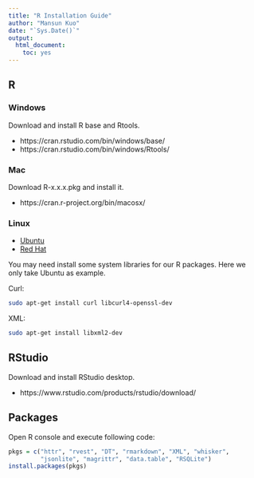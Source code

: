 ```yaml
---
title: "R Installation Guide"
author: "Mansun Kuo"
date: "`Sys.Date()`"
output: 
  html_document: 
    toc: yes
---
```


## R

### Windows

Download and install R base and Rtools.

- https://cran.rstudio.com/bin/windows/base/
- https://cran.rstudio.com/bin/windows/Rtools/

### Mac

Download R-x.x.x.pkg and install it.

- https://cran.r-project.org/bin/macosx/

### Linux

- [Ubuntu](https://cran.r-project.org/bin/linux/ubuntu/README.html)
- [Red Hat](https://cran.r-project.org/bin/linux/redhat/README)

You may need install some system libraries for our R packages.
Here we only take Ubuntu as example.

Curl:

```bash
sudo apt-get install curl libcurl4-openssl-dev
```

XML:
```bash
sudo apt-get install libxml2-dev
```



## RStudio

Download and install RStudio desktop.

- https://www.rstudio.com/products/rstudio/download/


## Packages

Open R console and execute following code:

```r
pkgs = c("httr", "rvest", "DT", "rmarkdown", "XML", "whisker", 
         "jsonlite", "magrittr", "data.table", "RSQLite")
install.packages(pkgs)
```






